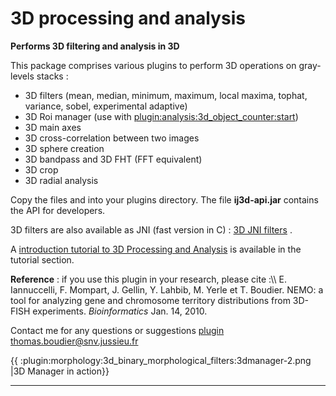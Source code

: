 = 3D processing and analysis =

'''Performs 3D filtering and analysis in 3D''' 

This package comprises various plugins to perform 3D operations on gray-levels stacks :

* 3D filters (mean, median, minimum, maximum, local maxima, tophat, variance, sobel, experimental adaptive)
* 3D Roi manager (use with [[plugin:analysis:3d_object_counter:start]])
* 3D main axes
* 3D cross-correlation between two images
* 3D sphere creation
* 3D bandpass and 3D FHT (FFT equivalent)
* 3D crop
* 3D radial analysis

Copy the files {{:plugin:morphology:3d_binary_morphological_filters:ij3d-bin.jar|}} and {{:plugin:morphology:3d_binary_morphological_filters:ima3d_.jar|}} into your plugins directory. The file '''ij3d-api.jar''' contains the API for developers. 

3D filters are also available as JNI (fast version in C) : [[http://imagejdocu.tudor.lu/doku.php?id=plugin:filter:3d_filters_with_jni:start|3D JNI filters]] .

A [[:tutorial:working:3d_image_processing_and_analysis_with_imagej|introduction tutorial to 3D Processing and Analysis]] is available in the tutorial section. 

'''Reference''' : if you use this plugin in your research, please cite :\\
E. Iannuccelli, F. Mompart, J. Gellin, Y. Lahbib, M. Yerle et T. Boudier. NEMO: a tool for analyzing gene and chromosome territory distributions from 3D-FISH experiments. ''Bioinformatics'' Jan. 14, 2010.

Contact me for any questions or suggestions [mailto:thomas.boudier@snv.jussieu.fr?subject=3d plugin thomas.boudier@snv.jussieu.fr]

{{ :plugin:morphology:3d_binary_morphological_filters:3dmanager-2.png |3D Manager in action}}

{{filelist>:plugin:morphology:3d_binary_morphological_filters:*.*&amp;style=table&amp;tableheader=1&amp;tableshowdate=1&amp;tableshowsize=1}}
----
